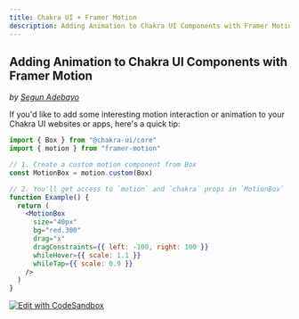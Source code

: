 ```yaml
---
title: Chakra UI + Framer Motion
description: Adding Animation to Chakra UI Components with Framer Motion
---
```


## Adding Animation to Chakra UI Components with Framer Motion

_by [Segun Adebayo](https://github.com/segunadebayo)_

If you'd like to add some interesting motion interaction or animation to your
Chakra UI websites or apps, here's a quick tip:

```jsx live=false
import { Box } from "@chakra-ui/core"
import { motion } from "framer-motion"

// 1. Create a custom motion component from Box
const MotionBox = motion.custom(Box)

// 2. You'll get access to `motion` and `chakra` props in `MotionBox`
function Example() {
  return (
    <MotionBox
      size="40px"
      bg="red.300"
      drag="x"
      dragConstraints={{ left: -100, right: 100 }}
      whileHover={{ scale: 1.1 }}
      whileTap={{ scale: 0.9 }}
    />
  )
}
```

[![Edit with CodeSandbox](https://codesandbox.io/static/img/play-codesandbox.svg)](https://codesandbox.io/s/chakra-ui-framer-motion-example-q5o40?file=/src/Example.js)
